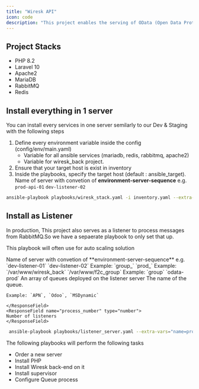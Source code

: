 ```yaml
---
title: "Wiresk API"
icon: code
description: "This project enables the serving of OData (Open Data Protocol) from a Laravel application, allowing for standardized and efficient data exchange between different systems through a RESTful API."
---
```


## Project Stacks

- PHP 8.2
- Laravel 10
- Apache2
- MariaDB
- RabbitMQ
- Redis

## Install everything in 1 server

You can install every services in one server semilarly to our Dev & Staging with the following steps

1. Define every environment variable inside the config (config/env/main.yaml)
   - Variable for all ansible services (mariadb, redis, rabbitmq, apache2)
   - Variable for wiresk_back project.
2. Ensure that your target host is exist in inventory
3. Inside the playbooks, specify the target host (default : ansible_target).
   <ResponseField name="name" type="string" required>
     Name of server with convetion of **environment-server-sequence** e.g.
     `prod-api-01` `dev-listener-02`
   </ResponseField>

```bash
ansible-playbook playbooks/wiresk_stack.yaml -i inventory.yaml --extra-vars="name=prod-redis-01"
```

## Install as Listener

In production, This project also serves as a listener to process messages from RabbitMQ.So we have a sepaerate playbook to only set that up.

<Info>This playbook will often use for auto scaling solution</Info>

<ResponseField name="name" type="string" required>
  Name of server with convetion of **environment-server-sequence** e.g.
  `dev-listener-01` `dev-listener-02`
</ResponseField>

<ResponseField name="queue_prefix" type="string" required>
  Example: `group_` `prod_`
</ResponseField>

<ResponseField name="wiresk_back_directory" type="string" required>
  Example: `/var/www/wiresk_back` `/var/www/f2c_group`
</ResponseField>

<ResponseField name="branch" type="string" required>
  Example: `group` `odata-prod`
</ResponseField>

<ResponseField name="queue_configurations" type="queue_configurations[]" required>
  An array of queues deployed on the listener server
  <Expandable title="Navigation">
    <ResponseField name="queue_name" type="string">
    The name of the queue.

    Example: `APN`, `Odoo`, `MSDynamic`

    </ResponseField>
    <ResponseField name="process_number" type="number">
    Number of listeners
    </ResponseField>

  </Expandable>
</ResponseField>

```bash
 ansible-playbook playbooks/listener_server.yaml --extra-vars="name=prod-redis-01"
```

The following playbooks will perform the following tasks

- Order a new server
- Install PHP
- Install Wiresk back-end on it
- Install supervisor
- Configure Queue process

